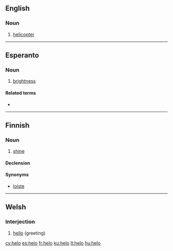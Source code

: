 ==English==

===Noun===
{{en-noun}}

# [[helicopter]]

----

==Esperanto==

===Noun===
{{eo-noun|-}}

# [[brightness]]

====Related terms====
* {{l|eo|hela}}

----

==Finnish==

===Noun===
{{fi-noun}}

# {{rare|lang=fi}} [[shine]]

====Declension====
{{fi-decl-valo|hel}}

====Synonyms====
* [[loiste]]

----

==Welsh==

===Interjection===
{{infl|cy|interjection}}

# [[hello]] (greeting)

{{tbot entry|Welsh|hello|2010|March|cy}}

[[cy:helo]]
[[es:helo]]
[[fr:helo]]
[[ku:helo]]
[[lt:helo]]
[[hu:helo]]